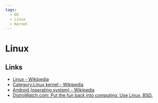 ```yaml
---
tags:
  - OS
  - Linux
  - Kernel
---
```


# Linux

## Links

- [Linux - Wikipedia](https://en.wikipedia.org/wiki/Linux)
- [Category:Linux kernel - Wikipedia](https://en.wikipedia.org/wiki/Category:Linux_kernel)
- [Android (operating system) - Wikipedia](<https://en.wikipedia.org/wiki/Android_(operating_system)>)
- [DistroWatch.com: Put the fun back into computing. Use Linux, BSD.](https://distrowatch.com/)
